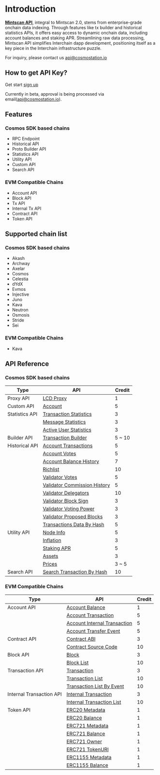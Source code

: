 # Introduction

**[Mintscan API](https://api.mintscan.io)**, integral to Mintscan 2.0, stems from enterprise-grade onchain data indexing. Through features like tx builder and historical statistics APIs, it offers easy access to dynamic onchain data, including account balances and staking APR. Streamlining raw data processing, Mintscan API simplifies Interchain dapp development, positioning itself as a key piece in the Interchain infrastructure puzzle.

For inquiry, please contact us api@cosmostation.io

## How to get API Key?

Get start [sign up](https://api.mintscan.io)

Currently in beta, approval is being processed via email(api@cosmostation.io).

## Features

### Cosmos SDK based chains

- RPC Endpoint
- Historical API
- Proto Builder API
- Statistics API
- Utility API
- Custom API
- Search API

### EVM Compatible Chains

- Account API
- Block API
- Tx API
- Internal Tx API
- Contract API
- Token API

## Supported chain list

### Cosmos SDK based chains

- Akash
- Archway
- Axelar
- Cosmos
- Celestia
- dYdX
- Evmos
- Injective
- Juno
- Kava
- Neutron
- Osmosis
- Stride
- Sei

### EVM Compatible Chains

- Kava

## API Reference

### Cosmos SDK based chains

| Type           | API                                                                                         | Credit |
| -------------- | ------------------------------------------------------------------------------------------- | ------ |
| Proxy API      | [LCD Proxy](/apis/reference/proxy/lcd)                                                      | 1      |
| Custom API     | [Account](/apis/reference/custom/account)                                                   | 5      |
| Statistics API | [Transaction Statistics](/apis/reference/statistics/transactions)                           | 3      |
|                | [Message Statistics](/apis/reference/statistics/messages)                                   | 3      |
|                | [Active User Statistics](/apis/reference/statistics/active-users)                           | 3      |
| Builder API    | [Transaction Builder](/apis/reference/builder/tx-builder/build)                             | 5 ~ 10 |
| Historical API | [Account Transactions](/apis/reference/historical/account/account-transactions)             | 5      |
|                | [Account Votes](/apis/reference/historical/account/account-votes)                           | 5      |
|                | [Account Balance History](/apis/reference/historical/account/account-balances)              | 7      |
|                | [Richlist](/apis/reference/historical/account/account-richlist)                             | 10     |
|                | [Validator Votes](/apis/reference/historical/validator/validator-votes)                     | 5      |
|                | [Validator Commission History](/apis/reference/historical/validator/validator-commissions)  | 5      |
|                | [Validator Delegators](/apis/reference/historical/validator/validator-delegators)           | 10     |
|                | [Validator Block Sign](/apis/reference/historical/validator/validator-block-sign)           | 3      |
|                | [Validator Voting Power](/apis/reference/historical/validator/validator-power-events)       | 3      |
|                | [Validator Proposed Blocks](/apis/reference/historical/validator/validator-proposed-blocks) | 3      |
|                | [Transactions Data By Hash](/apis/reference/historical/txs/transactions-hash)               | 5      |
| Utility API    | [Node Info](/apis/reference/utilities/node-info)                                            | 5      |
|                | [Inflation](/apis/reference/utilities/inflation)                                            | 3      |
|                | [Staking APR](/apis/reference/utilities/staking-apr)                                        | 5      |
|                | [Assets](/apis/reference/utilities/assets)                                                  | 3      |
|                | [Prices](/apis/reference/utilities/prices)                                                  | 3 ~ 5  |
| Search API     | [Search Transaction By Hash](/apis/reference/search/transactions/transactions-hash)         | 10     |

### EVM Compatible Chains

| Type                     | API                                                                                             | Credit |
| ------------------------ | ----------------------------------------------------------------------------------------------- | ------ |
| Account API              | [Account Balance](/apis/reference-evm/account/account-balance)                                  | 1      |
|                          | [Account Transaction](/apis/reference-evm/account/account-tx)                                   | 5      |
|                          | [Account Internal Transaction](/apis/reference-evm/account/account-internal-tx)                 | 5      |
|                          | [Account Transfer Event](/apis/reference-evm/account/account-transfer-event)                    | 5      |
| Contract API             | [Contract ABI](/apis/reference-evm/contract/abi)                                                | 3      |
|                          | [Contract Source Code](/apis/reference-evm/contract/source-code)                                | 10     |
| Block API                | [Block](/apis/reference-evm/block/block)                                                        | 3      |
|                          | [Block List](/apis/reference-evm/block/block-list)                                              | 10     |
| Transaction API          | [Transaction](/apis/reference-evm/transaction/transaction)                                      | 3      |
|                          | [Transaction List](/apis/reference-evm/transaction/transaction-list)                            | 10     |
|                          | [Transaction List By Event](/apis/reference-evm/transaction/transaction-list-by-event)          | 10     |
| Internal Transaction API | [Internal Transaction](/apis/reference-evm/internal-transaction/internal-transaction)           | 3      |
|                          | [Internal Transaction List](/apis/reference-evm/internal-transaction/internal-transaction-list) | 10     |
| Token API                | [ERC20 Metadata](/apis/reference-evm/token/erc20/metadata)                                      | 1      |
|                          | [ERC20 Balance](/apis/reference-evm/token/erc20/balance)                                        | 1      |
|                          | [ERC721 Metadata](/apis/reference-evm/token/erc721/metadata)                                    | 1      |
|                          | [ERC721 Balance](/apis/reference-evm/token/erc721/balance)                                      | 1      |
|                          | [ERC721 Owner](/apis/reference-evm/token/erc721/owner)                                          | 1      |
|                          | [ERC721 TokenURI](/apis/reference-evm/token/erc721/token-uri)                                   | 1      |
|                          | [ERC1155 Metadata](/apis/reference-evm/token/erc1155/metadata)                                  | 1      |
|                          | [ERC1155 Balance](/apis/reference-evm/token/erc1155/balance)                                    | 1      |
